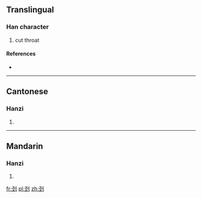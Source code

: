 {{also|剄}}
==Translingual==

===Han character===
{{Han char|rn=18|rad=刀|as=05|sn=7|four=|canj=弓一中弓 (NMLN)}}

# cut throat

====References====
* {{Han ref|kx=0138.281|hdz=10332.020|uh=522D|ud=21037}}

----

==Cantonese==

===Hanzi===
{{yue-hanzi|jyut=|y=ging2|tra=剄}}

# {{defn|lang=yue|sort=刀05}}

----

==Mandarin==

===Hanzi===
{{cmn-hanzi|tra=剄|pin=[[jǐng]] ([[jing3]])|wg=ching<sup>3</sup>}}

# {{defn|lang=cmn|sort=刀05}}

[[fr:刭]]
[[pl:刭]]
[[zh:刭]]
